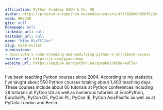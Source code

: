 ```yaml
---
affiliation: Python Academy GmbH & Co. KG
avatar: https://program.europython.eu/media/avatars/4f3782b004830f622e19029e5f7fc146_41xklgK.jpg
code: 9KSJ3K
gitx: null
homepage: null
linkedin_url: null
mastodon_url: null
name: "Mike M\xFCller"
slug: mike-muller
submissions:
- descriptors-understanding-and-modifying-python-s-attribute-access
twitter_url: https://x.com/pyacademy
website_url: https://ep2024.europython.eu/speaker/mike-muller
---
```


I've been teaching Python courses since 2004. According to my statistics, I've taught about 550 Python courses totaling about 1,400 teaching days. These courses include about 60 tutorials at Python conferences including 28 tutorials at PyCon US as well as numerous tutorials at EuroPython, EuroSciPy, PyCon DE, PyCon PL, PyCon IE, PyCon AsiaPacific as well as at PyData London and Berlin.

